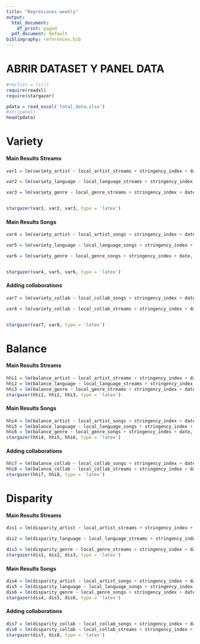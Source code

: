 ---
title: "Regresiones weekly"
output:
  html_document:
    df_print: paged
  pdf_document: default
bibliography: references.bib
---

# ABRIR DATASET Y PANEL DATA

```{r abrir_dataset, echo=FALSE}
#rm(list = ls())
require(readxl)
require(stargazer)

pdata = read_excel('total_data.xlsx')
#str(panel)
head(pdata)
```

# Variety

#### Main Results Streams

```{r}

var1 = lm(variety_artist ~ local_artist_streams + stringency_index + date, data=pdata)

var2 = lm(variety_language ~ local_language_streams + stringency_index + date, data=pdata)

var3 = lm(variety_genre ~ local_genre_streams + stringency_index + date, data=pdata)


stargazer(var1, var2, var3, type = 'latex')
```

#### Main Results Songs

```{r}

var4 = lm(variety_artist ~ local_artist_songs + stringency_index + date, data=pdata)

var5 = lm(variety_language ~ local_language_songs + stringency_index + date, data=pdata)

var6 = lm(variety_genre ~ local_genre_songs + stringency_index + date, data=pdata)


stargazer(var4, var5, var6, type = 'latex')
```

#### Adding collaborations

```{r}

var7 = lm(variety_collab ~ local_collab_songs + stringency_index + date, data=pdata)

var8 = lm(variety_collab ~ local_collab_streams + stringency_index + date, data=pdata)


stargazer(var7, var8, type = 'latex')
```

# Balance

#### Main Results Streams

```{r}
hhi1 = lm(balance_artist ~ local_artist_streams + stringency_index + date, data=pdata)  
hhi2 = lm(balance_language ~ local_language_streams + stringency_index + date, data=pdata)  
hhi3 = lm(balance_genre ~ local_genre_streams + stringency_index + date, data=pdata)   
stargazer(hhi1, hhi2, hhi3, type = 'latex')
```

#### Main Results Songs

```{r}
hhi4 = lm(balance_artist ~ local_artist_songs + stringency_index + date, data=pdata)  
hhi5 = lm(balance_language ~ local_language_songs + stringency_index + date, data=pdata)  
hhi6 = lm(balance_genre ~ local_genre_songs + stringency_index + date, data=pdata)   
stargazer(hhi4, hhi5, hhi6, type = 'latex')
```

#### Adding collaborations

```{r}
hhi7 = lm(balance_collab ~ local_collab_songs + stringency_index + date, data=pdata)  
hhi8 = lm(balance_collab ~ local_collab_streams + stringency_index + date, data=pdata)  
stargazer(hhi7, hhi8, type = 'latex')
```

# Disparity

#### Main Results Streams

```{r}
dis1 = lm(disparity_artist ~ local_artist_streams + stringency_index + date, data=pdata)   

dis2 = lm(disparity_language ~ local_language_streams + stringency_index + date, data=pdata)

dis3 = lm(disparity_genre ~ local_genre_streams + stringency_index + date, data=pdata)    
stargazer(dis1, dis2, dis3, type = 'latex')
```

#### Main Results Songs

```{r}
dis4 = lm(disparity_artist ~ local_artist_songs + stringency_index + date, data=pdata)   
dis5 = lm(disparity_language ~ local_language_songs + stringency_index + date, data=pdata)   
dis6 = lm(disparity_genre ~ local_genre_songs + stringency_index + date, data=pdata)    
stargazer(dis4, dis5, dis6, type = 'latex')
```

#### Adding collaborations

```{r}
dis7 = lm(disparity_collab ~ local_collab_songs + stringency_index + date, data=pdata)   
dis8 = lm(disparity_collab ~ local_collab_streams + stringency_index + date, data=pdata)   
stargazer(dis7, dis8, type = 'latex')
```
